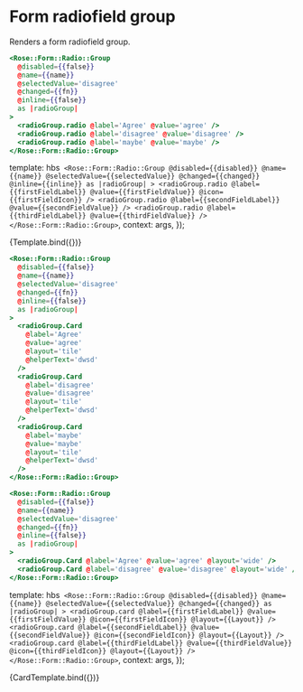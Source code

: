 
<Meta title="Rose/Form/Radio/Group" component="Form/Radio/Group" />

# Form radiofield group

Renders a form radiofield group.

```handlebars
<Rose::Form::Radio::Group
  @disabled={{false}}
  @name={{name}}
  @selectedValue='disagree'
  @changed={{fn}}
  @inline={{false}}
  as |radioGroup|
>
  <radioGroup.radio @label='Agree' @value='agree' />
  <radioGroup.radio @label='disagree' @value='disagree' />
  <radioGroup.radio @label='maybe' @value='maybe' />
</Rose::Form::Radio::Group>
```

  template: hbs`
      <Rose::Form::Radio::Group
        @disabled={{disabled}}
        @name={{name}}
        @selectedValue={{selectedValue}}
        @changed={{changed}}
        @inline={{inline}}
        as |radioGroup|
      >
        <radioGroup.radio
          @label={{firstFieldLabel}}
          @value={{firstFieldValue}}
          @icon={{firstFieldIcon}}
        />
        <radioGroup.radio @label={{secondFieldLabel}} @value={{secondFieldValue}} />
        <radioGroup.radio @label={{thirdFieldLabel}} @value={{thirdFieldValue}} />
      </Rose::Form::Radio::Group>`,
  context: args,
});

<Preview>
  <Story
    name="Basic"
    height="10rem"
    args={{
      name: 'mustagree',
      disabled: false,
      inline: true,
      selectedValue: 'disagree',
      firstFieldLabel: 'Agree',
      firstFieldValue: 'agree',
      secondFieldLabel: 'Maybe',
      secondFieldValue: 'maybe',
      thirdFieldLabel: 'Disagree',
      thirdFieldValue: 'disagree',
      firstFieldIcon: 'flight-icons/svg/org-16',
    }}
    argTypes={{
      firstFieldIcon: {
        control: 'select',
        options: [
          'flight-icons/svg/org-16',
          'flight-icons/svg/clipboard-copy-16',
        ],
      },
      changed: { action: 'changed' },
    }}
  >
    {Template.bind({})}
  </Story>
</Preview>

```handlebars
<Rose::Form::Radio::Group
  @disabled={{false}}
  @name={{name}}
  @selectedValue='disagree'
  @changed={{fn}}
  @inline={{false}}
  as |radioGroup|
>
  <radioGroup.Card
    @label='Agree'
    @value='agree'
    @layout='tile'
    @helperText='dwsd'
  />
  <radioGroup.Card
    @label='disagree'
    @value='disagree'
    @layout='tile'
    @helperText='dwsd'
  />
  <radioGroup.Card
    @label='maybe'
    @value='maybe'
    @layout='tile'
    @helperText='dwsd'
  />
</Rose::Form::Radio::Group>
```

```handlebars
<Rose::Form::Radio::Group
  @disabled={{false}}
  @name={{name}}
  @selectedValue='disagree'
  @changed={{fn}}
  @inline={{false}}
  as |radioGroup|
>
  <radioGroup.Card @label='Agree' @value='agree' @layout='wide' />
  <radioGroup.Card @label='disagree' @value='disagree' @layout='wide' />
</Rose::Form::Radio::Group>
```

  template: hbs`
      <Rose::Form::Radio::Group
      @disabled={{disabled}}
      @name={{name}}
      @selectedValue={{selectedValue}}
      @changed={{changed}}
      as |radioGroup|
    >
      <radioGroup.card
        @label={{firstFieldLabel}}
        @value={{firstFieldValue}}
        @icon={{firstFieldIcon}}
        @layout={{Layout}}
      />
      <radioGroup.card
        @label={{secondFieldLabel}}
        @value={{secondFieldValue}}
        @icon={{secondFieldIcon}}
        @layout={{Layout}}
      />
      <radioGroup.card
        @label={{thirdFieldLabel}}
        @value={{thirdFieldValue}}
        @icon={{thirdFieldIcon}}
        @layout={{Layout}}
      />
    </Rose::Form::Radio::Group>`,
  context: args,
});

<Preview>
  <Story
    name="Card"
    height="10rem"
    args={{
      Layout: 'tile',
      name: 'mustagree',
      disabled: false,
      selectedValue: 'disagree',
      firstFieldLabel: 'Agree',
      firstFieldValue: 'agree',
      secondFieldLabel: 'Maybe',
      secondFieldValue: 'maybe',
      thirdFieldLabel: 'Disagree',
      thirdFieldValue: 'disagree',
      firstFieldIcon: '',
      secondFieldIcon: '',
      thirdFieldIcon: '',
    }}
    argTypes={{
      Layout: {
        control: 'inline-radio',
        options: ['wide', 'tile'],
        name: 'layout',
      },
      firstFieldIcon: {
        control: {
          type: 'inline-radio',
          labels: { '': 'none' },
        },
        options: ['', 'flight-icons/svg/azure-color-16'],
      },
      secondFieldIcon: {
        control: {
          type: 'inline-radio',
          labels: { '': 'none' },
        },
        options: ['', 'flight-icons/svg/azure-color-16'],
      },
      thirdFieldIcon: {
        control: {
          type: 'inline-radio',
          labels: { '': 'none' },
        },
        options: ['', 'flight-icons/svg/azure-color-16'],
      },
      changed: { action: 'changed' },
    }}
  >
    {CardTemplate.bind({})}
  </Story>
</Preview>
